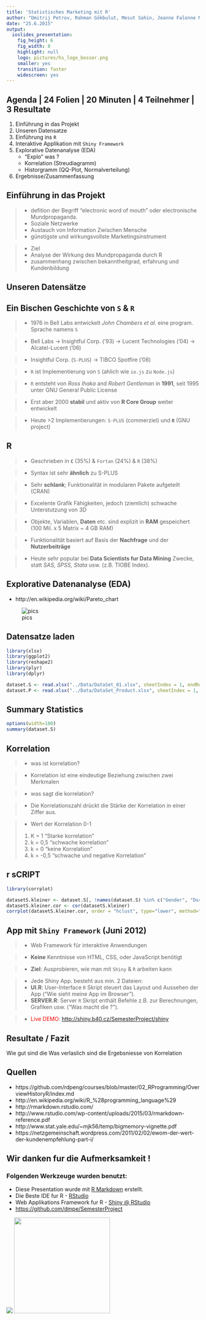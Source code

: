```yaml
---
title: 'Statistisches Marketing mit R'
author: "Dmitrij Petrov, Rahman Gökbulut, Mesut Sahin, Jeanne Falonne Magne Signe"
date: "25.6.2015"
output:
  ioslides_presentation:
    fig_height: 6
    fig_width: 8
    highlight: null
    logo: pictures/hs_logo_besser.png
    smaller: yes
    transition: faster
    widescreen: yes
---
```


## Agenda | 24 Folien | 20 Minuten | 4 Teilnehmer | 3 Resultate

1. Einführung in das Projekt
2. Unseren Datensatze
3. Einführung ins `R`
4. Interaktive Applikation mit `Shiny Framework`
4. Explorative Datenanalyse (EDA)
    + "Explo" was ?
    + Korrelation (Streudiagramm)
    + Historgramm (QQ-Plot, Normalverteilung) 
5. Ergebnisse/Zusammenfassung

## Einführung in das Projekt

>- defition der Begriff "electronic word of mouth" oder electronische Mundpropaganda.  
>- Soziale Netzwerke
>- Austauch von Information Zwischen Mensche
>- günstigste und wirkungsvollste Marketingsinstrument

>-  Ziel
>- Analyse der Wirkung des Mundpropaganda durch R
>- zusammenhang zwischen bekanntheitgrad, erfahrung und Kundenbildung



## Unseren Datensätze



## Ein Bischen Geschichte von `S` & `R`

>- 1976 in Bell Labs entwickelt *John Chambers et al.* eine program. Sprache namens `S`

>- Bell Labs ->  Insightful Corp. ('93) -> Lucent Technologies ('04) -> Alcatel-Lucent ('06) 

>- Insightful Corp. (`S-PLUS`) -> TIBCO Spotfire ('08)

>- `R` ist Implementierung von `S` (ahlich wie `io.js` zu `Node.js`)

>- `R` entsteht von *Ross Ihaka* and *Robert Gentleman* in **1991**, seit 1995 unter GNU General Public License

>- Erst aber 2000 **stabil** und aktiv von **R Core Group** weiter entwickelt

>- Heute >2 Implementierungen: `S-PLUS` (commerziel) und **`R`** (GNU project)

## R

>- Geschrieben in **`C`** (35%) & `Fortan` (24%) & `R` (38%)

>- Syntax ist sehr **ähnlich** zu S-PLUS

>- Sehr **schlank**; Funktionalität in modularen Pakete aufgeteilt (CRAN)

>- Excelente Grafik Fähigkeiten, jedoch (ziemlich) schwache Unterstutzung von 3D

>- Objekte, Variablen, **Daten** etc. sind explizit in **RAM** gespeichert (100 Mil. x 5 Matrix ~ 4 GB RAM)

>- Funktionalität basiert auf Basis der **Nachfrage** und der **Nutzerbeiträge**

>- Heute sehr popular bei **Data Scientists fur Data Mining** Zwecke, statt *SAS, SPSS, Stata* usw. (z.B. TIOBE Index). 


## Explorative Datenanalyse (EDA)
- http://en.wikipedia.org/wiki/Pareto_chart

![pics](http://upload.wikimedia.org/wikipedia/en/b/ba/Data_visualization_process_v1.png)


## Datensatze laden

```r
library(xlsx)
library(ggplot2)
library(reshape2)
library(plyr)
library(dplyr)

dataset.S <- read.xlsx("../Data/DataSet_01.xlsx", sheetIndex = 1, endRow=277)
dataset.P <- read.xlsx("../Data/DataSet_Product.xlsx", sheetIndex = 1, endRow=302)

```

## Summary Statistics

```r
options(width=100)
summary(dataset.S)
```


## Korrelation
>- was ist korrelation?

>- Korrelation ist eine eindeutige Beziehung zwischen zwei Merkmalen

>- was sagt die korrelation?

>- Die Korrelationszahl drückt die Stärke der Korrelation in einer Ziffer aus.

>- Wert der Korrelation 0-1
1. K = 1 "Starke  korrelation"
2. k = 0,5 "schwache korrelation"
3. k = 0 "keine Korrelation"
4. k = -0,5 "schwache  und negative Korrelation"

## r sCRIPT

```r
library(corrplot)

datasetS.kleiner <- dataset.S[, !names(dataset.S) %in% c("Gender", "Duration", "Experience", "Post.ID")]
datasetS.kleiner.cor <- cor(datasetS.kleiner)
corrplot(datasetS.kleiner.cor, order = "hclust", type="lower", method="number")
```


## App mit `Shiny Framework` (Juni 2012)

>- Web Framework für interaktive Anwendungen

>- **Keine** Kenntnisse von HTML, CSS, oder JavaScript benötigt

>- **Ziel**: Ausprobieren, wie man mit `Shiny` & `R` arbeiten kann

>- Jede Shiny App. besteht aus min. 2 Dateien: 
    + **UI.R**: User-Interface `R` Skript steuert das Layout und Aussehen der App ("Wie sieht meine App im Browser").
    + **SERVER.R**: Server `R` Skript enthält Befehle z.B. zur Berechnungen, Grafiken usw. ("Was macht die ?").

>- <span style="color: red">Live DEMO</span>: <http://shiny.b40.cz/SemesterProject/shiny>


## Resultate / Fazit

Wie gut sind die 
Was verlaslich sind die Ergebsniesse von Korrelation

## Quellen
- https://github.com/rdpeng/courses/blob/master/02_RProgramming/OverviewHistoryR/index.md
- http://en.wikipedia.org/wiki/R_%28programming_language%29
- http://rmarkdown.rstudio.com/
- http://www.rstudio.com/wp-content/uploads/2015/03/rmarkdown-reference.pdf
- http://www.stat.yale.edu/~mjk56/temp/bigmemory-vignette.pdf
- https://netzgemeinschaft.wordpress.com/2011/02/02/ewom-der-wert-der-kundenempfehlung-part-i/


## Wir danken fur die Aufmerksamkeit !

### Folgenden Werkzeuge wurden benutzt:
   + Diese Presentation wurde mit [R Markdown](http://rmarkdown.rstudio.com/) erstellt.
   + Die Beste IDE fur R - [RStudio](http://www.rstudio.com)
   + Web Applikations Framework fur R - [Shiny @ RStudio](http://shiny.rstudio.com/)
   + <https://github.com/dmpe/SemesterProject>

<img src="http://www.rstudio.com/wp-content/uploads/2014/03/blue-250.png">
<img src="https://cdn.tutsplus.com/net/uploads/2013/08/github-collab-retina-preview.gif" width="250" height="250">
